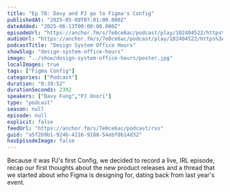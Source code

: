 ```yaml
---
title: "Ep 78: Davy and PJ go to Figma's Config"
publishedAt: "2025-05-09T07:01:00.000Z"
dateAdded: "2025-06-13T00:00:00.000Z"
episodeUrl: "https://anchor.fm/s/7e0ce6ac/podcast/play/102404522/https%3A%2F%2Fd3ctxlq1ktw2nl.cloudfront.net%2Fstaging%2F2025-4-9%2F249711ca-64d2-2da9-bc71-5bc3358b1a81.mp3"
audioUrl: "https://anchor.fm/s/7e0ce6ac/podcast/play/102404522/https%3A%2F%2Fd3ctxlq1ktw2nl.cloudfront.net%2Fstaging%2F2025-4-9%2F249711ca-64d2-2da9-bc71-5bc3358b1a81.mp3"
podcastTitle: "Design System Office Hours"
showSlug: "design-system-office-hours"
image: "../show/design-system-office-hours/poster.jpg"
localImages: true
tags: ["Figma Config"]
categories: ["Podcast"]
duration: "0:39:52"
durationSeconds: 2392
speakers: ["Davy Fung","PJ Onori"]
type: "podcast"
season: null
episode: null
explicit: false
feedUrl: "https://anchor.fm/s/7e0ce6ac/podcast/rss"
guid: "a5f2b9b1-924b-4216-9188-54ebf0b14d32"
hasEpisodeImage: false
---
```

Because it was PJ's first Config, we decided to record a live, IRL episode, recap our first thoughts about the new product releases and a thread that we started about who Figma is designing for, dating back from last year's event.
